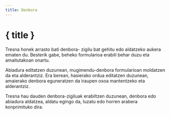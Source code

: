 ```yaml
---
title: Denbora
---
```


<script>
</script>

# <CalendarClock size="24" class="inline-block" style="margin-bottom: 5px" /> { title }

Tresna honek arrasto bati denbora- zigilu bat gehitu edo aldatzeko aukera ematen du.
Besterik gabe, beheko formularioa erabili behar duzu eta amaitutakoan onartu.

<div class="flex flex-row justify-center">
    <Time class="text-foreground p-3 border rounded-md shadow-lg" />
</div>

Abiadura editatzen duzunean, mugimendu-denbora formularioan moldatzen da eta alderantziz.
Era berean, hasierako ordua editatzen duzunean, amaierako denbora eguneratzen da iraupen osoa mantentzeko eta alderantziz.

<DocsNote>

Tresna hau dauden denbora-zigiluak erabiltzen duzunean, denbora edo abiadura aldatzea, aldatu egingo da, luzatu edo horren arabera konprimituko dira.

</DocsNote>
